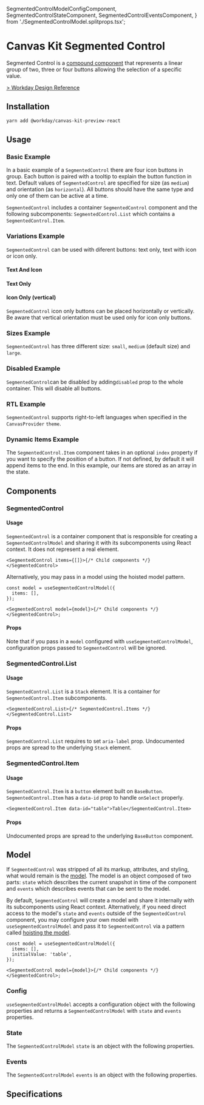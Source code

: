 

  SegmentedControlModelConfigComponent,
  SegmentedControlStateComponent,
  SegmentedControlEventsComponent,
} from './SegmentedControlModel.splitprops.tsx';

<Meta title="Preview/Segmented Control/React" component={SegmentedControl} />

# Canvas Kit Segmented Control

Segmented Control is a
[compound component](/getting-started/for-developers/resources/compound-components/) that represents
a linear group of two, three or four buttons allowing the selection of a specific value.

[> Workday Design Reference](https://design.workday.com/components/buttons/action-bar)

## Installation

```sh
yarn add @workday/canvas-kit-preview-react
```

## Usage

### Basic Example

In a basic example of a `SegmentedControl` there are four icon buttons in group. Each button is
paired with a tooltip to explain the button function in text. Default values of `SegmentedControl`
are specified for size (as `medium`) and orientation (as `horizontal`). All buttons should have the
same type and only one of them can be active at a time.

`SegmentedControl` includes a container `SegmentedControl` component and the following
subcomponents: `SegmentedControl.List` which contains a `SegmentedControl.Item`.

<ExampleCodeBlock code={Basic} />

### Variations Example

`SegmentedControl` can be used with diferent buttons: text only, text with icon or icon only.

#### Text And Icon

<ExampleCodeBlock code={TextAndIcon} />

#### Text Only

<ExampleCodeBlock code={TextOnly} />

#### Icon Only (vertical)

`SegmentedControl` icon only buttons can be placed horizontally or vertically. Be aware that
vertical orientation must be used only for icon only buttons.

<ExampleCodeBlock code={Vertical} />

### Sizes Example

`SegmentedControl` has three different size: `small`, `medium` (default size) and `large`.

<ExampleCodeBlock code={Sizes} />

### Disabled Example

`SegmentedControl`can be disabled by adding`disabled` prop to the whole container. This will disable
all buttons.

<ExampleCodeBlock code={Disabled} />

### RTL Example

`SegmentedControl` supports right-to-left languages when specified in the `CanvasProvider` `theme`.

<ExampleCodeBlock code={RTL} />

### Dynamic Items Example

The `SegmentedControl.Item` component takes in an optional `index` property if you want to specify
the position of a button. If not defined, by default it will append items to the end. In this
example, our items are stored as an array in the state.

<ExampleCodeBlock code={Dynamic} />

## Components

### SegmentedControl

#### Usage

`SegmentedControl` is a container component that is responsible for creating a
`SegmentedControlModel` and sharing it with its subcomponents using React context. It does not
represent a real element.

```tsx
<SegmentedControl items={[]}>{/* Child components */}</SegmentedControl>
```

Alternatively, you may pass in a model using the hoisted model pattern.

```tsx
const model = useSegmentedControlModel({
  items: [],
});

<SegmentedControl model={model}>{/* Child components */}</SegmentedControl>;
```

#### Props

Note that if you pass in a `model` configured with `useSegmentedControlModel`, configuration props
passed to `SegmentedControl` will be ignored.

<ArgsTable of={SegmentedControl} />

### SegmentedControl.List

#### Usage

`SegmentedControl.List` is a `Stack` element. It is a container for `SegmentedControl.Item`
subcomponents.

```tsx
<SegmentedControl.List>{/* SegmentedControl.Items */}</SegmentedControl.List>
```

#### Props

`SegmentedControl.List` requires to set `aria-label` prop. Undocumented props are spread to the
underlying `Stack` element.

<ArgsTable of={SegmentedControl.List} />

### SegmentedControl.Item

#### Usage

`SegmentedControl.Item` is a `button` element built on `BaseButton`. `SegmentedControl.Item` has a
`data-id` prop to handle `onSelect` properly.

```tsx
<SegmentedControl.Item data-id="table">Table</SegmentedControl.Item>
```

#### Props

Undocumented props are spread to the underlying `BaseButton` component.

<ArgsTable of={SegmentedControl.Item} />

## Model

If `SegmentedControl` was stripped of all its markup, attributes, and styling, what would remain is
the [model](/getting-started/for-developers/resources/compound-components/#models). The model is an
object composed of two parts: `state` which describes the current snapshot in time of the component
and `events` which describes events that can be sent to the model.

By default, `SegmentedControl` will create a model and share it internally with its subcomponents
using React context. Alternatively, if you need direct access to the model's `state` and `events`
outside of the `SegmentedControl` component, you may configure your own model with
`useSegmentedControlModel` and pass it to `SegmentedControl` via a pattern called
[hoisting the model](/getting-started/for-developers/resources/compound-components/#configuring-a-model).

```tsx
const model = useSegmentedControlModel({
  items: [],
  initialValue: 'table',
});

<SegmentedControl model={model}>{/* Child components */}</SegmentedControl>;
```

### Config

`useSegmentedControlModel` accepts a configuration object with the following properties and returns
a `SegmentedControlModel` with `state` and `events` properties.

<ArgsTable of={SegmentedControlModelConfigComponent} />

### State

The `SegmentedControlModel` `state` is an object with the following properties.

<ArgsTable of={SegmentedControlStateComponent} />

### Events

The `SegmentedControlModel` `events` is an object with the following properties.

<ArgsTable of={SegmentedControlEventsComponent} />

## Specifications

<Specifications file="SegmentedControl.spec.ts" name="SegmentedControl" />
